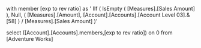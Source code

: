 with  member [exp to rev ratio] as
' 
      IIf
    (
       IsEmpty
       (
          [Measures].[Sales Amount]
       ), 
       Null, 
       ( 
         [Measures].[Amount], [Account].[Accounts].[Account Level 03].&[58] 
       )
       / 
       [Measures].[Sales Amount]
    )'
       
 select  ([Account].[Accounts].members,[exp to rev ratio]) on 0 
 from  [Adventure Works]    
       